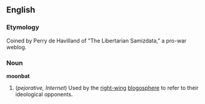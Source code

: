 ==English==
{{wikipedia}}
===Etymology===
Coined by Perry de Havilland of "The Libertarian Samizdata," a pro-war weblog.
===Noun===
'''moonbat'''
#(''pejorative, Internet'') Used by the [[right-wing]] [[blogosphere]] to refer to their ideological opponents.